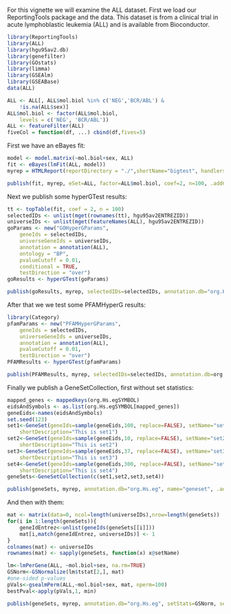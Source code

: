 For this vignette we will examine the ALL dataset.  First we load our ReportingTools  package and the data.  This dataset is from a clinical trial in acute lymphoblastic leukemia (ALL) and  is available from Bioconductor.  

```r
library(ReportingTools)
library(ALL)
library(hgu95av2.db)
library(genefilter)
library(GOstats)
library(limma)
library(GSEAlm)
library(GSEABase)
data(ALL)

ALL <- ALL[, ALL$mol.biol %in% c('NEG','BCR/ABL') &
    !is.na(ALL$sex)]
ALL$mol.biol <- factor(ALL$mol.biol, 
    levels = c('NEG', 'BCR/ABL'))
ALL <- featureFilter(ALL)
fiveCol = function(df, ...) cbind(df,fives=5)
```
First we have an eBayes fit:

```r
model <- model.matrix(~mol.biol+sex, ALL)
fit <- eBayes(lmFit(ALL, model))
myrep = HTMLReport(reportDirectory = "./",shortName="bigtest", handlers = ReportingTools:::knitrHandlers)

publish(fit, myrep, eSet=ALL, factor=ALL$mol.biol, coef=2, n=100, .addColumns = fiveCol)
```

Next we publish some hyperGTest results:

```r
tt <- topTable(fit, coef = 2, n = 100)
selectedIDs <- unlist(mget(rownames(tt), hgu95av2ENTREZID))
universeIDs <- unlist(mget(featureNames(ALL), hgu95av2ENTREZID))
goParams <- new("GOHyperGParams", 
    geneIds = selectedIDs, 
    universeGeneIds = universeIDs, 
    annotation = annotation(ALL), 
    ontology = "BP", 
    pvalueCutoff = 0.01,
    conditional = TRUE, 
    testDirection = "over")
goResults <- hyperGTest(goParams)

publish(goResults, myrep, selectedIDs=selectedIDs, annotation.db="org.Hs.eg", .addColumns = list(addReportColumns, fiveCol))
```

After that we we test some PFAMHyperG results:

```r
library(Category)
pfamParams <- new("PFAMHyperGParams", 
    geneIds = selectedIDs, 
    universeGeneIds = universeIDs, 
    annotation = annotation(ALL),  
    pvalueCutoff = 0.01,
    testDirection = "over")
PFAMResults <- hyperGTest(pfamParams)

publish(PFAMResults, myrep, selectedIDs=selectedIDs, annotation.db=org.Hs.eg.db,categorySize=3, .addColumns = fiveCol)
```

Finally we publish a GeneSetCollection, first without set statistics:


```r
mapped_genes <- mappedkeys(org.Hs.egSYMBOL)
eidsAndSymbols <- as.list(org.Hs.egSYMBOL[mapped_genes])
geneEids<-names(eidsAndSymbols)
set.seed(123)
set1<-GeneSet(geneIds=sample(geneEids,100, replace=FALSE), setName="set1", 
	shortDescription="This is set1")
set2<-GeneSet(geneIds=sample(geneEids,10, replace=FALSE), setName="set2",  
	shortDescription="This is set2")
set3<-GeneSet(geneIds=sample(geneEids,37, replace=FALSE), setName="set3",  
	shortDescription="This is set3")
set4<-GeneSet(geneIds=sample(geneEids,300, replace=FALSE), setName="set4", 
	shortDescription="This is set4")
geneSets<-GeneSetCollection(c(set1,set2,set3,set4))

publish(geneSets, myrep, annotation.db="org.Hs.eg", name="geneset", .addColumns=fiveCol)
```

And then with them:
```r
mat <- matrix(data=0, ncol=length(universeIDs),nrow=length(geneSets))
for(i in 1:length(geneSets)){
	geneIdEntrez<-unlist(geneIds(geneSets[[i]]))
	mat[i,match(geneIdEntrez, universeIDs)] <- 1
}
colnames(mat) <- universeIDs
rownames(mat) <- sapply(geneSets, function(x) x@setName)

lm<-lmPerGene(ALL, ~mol.biol+sex, na.rm=TRUE)
GSNorm<-GSNormalize(lm$tstat[2,], mat)
#one-sided p-values
pVals<-gsealmPerm(ALL,~mol.biol+sex, mat, nperm=100)  
bestPval<-apply(pVals,1, min)

publish(geneSets, myrep, annotation.db="org.Hs.eg", setStats=GSNorm, setPValues=2*bestPval, name="gsea", .addColumns = fiveCol)
```
